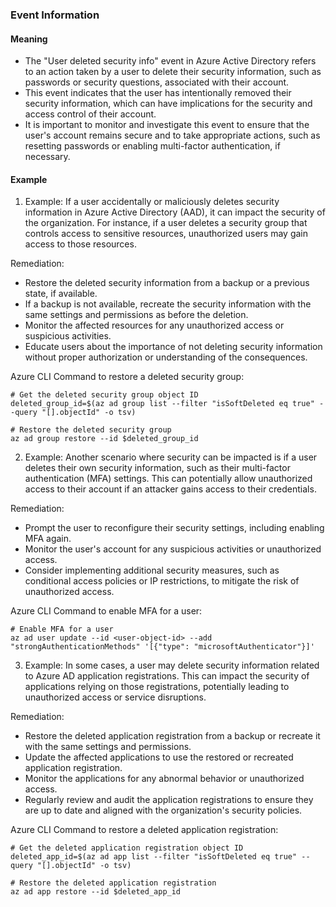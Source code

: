 
### Event Information

#### Meaning

- The "User deleted security info" event in Azure Active Directory refers to an action taken by a user to delete their security information, such as passwords or security questions, associated with their account.
- This event indicates that the user has intentionally removed their security information, which can have implications for the security and access control of their account.
- It is important to monitor and investigate this event to ensure that the user's account remains secure and to take appropriate actions, such as resetting passwords or enabling multi-factor authentication, if necessary.

#### Example

1. Example: If a user accidentally or maliciously deletes security information in Azure Active Directory (AAD), it can impact the security of the organization. For instance, if a user deletes a security group that controls access to sensitive resources, unauthorized users may gain access to those resources.

Remediation:
- Restore the deleted security information from a backup or a previous state, if available.
- If a backup is not available, recreate the security information with the same settings and permissions as before the deletion.
- Monitor the affected resources for any unauthorized access or suspicious activities.
- Educate users about the importance of not deleting security information without proper authorization or understanding of the consequences.

Azure CLI Command to restore a deleted security group:
```
# Get the deleted security group object ID
deleted_group_id=$(az ad group list --filter "isSoftDeleted eq true" --query "[].objectId" -o tsv)

# Restore the deleted security group
az ad group restore --id $deleted_group_id
```

2. Example: Another scenario where security can be impacted is if a user deletes their own security information, such as their multi-factor authentication (MFA) settings. This can potentially allow unauthorized access to their account if an attacker gains access to their credentials.

Remediation:
- Prompt the user to reconfigure their security settings, including enabling MFA again.
- Monitor the user's account for any suspicious activities or unauthorized access.
- Consider implementing additional security measures, such as conditional access policies or IP restrictions, to mitigate the risk of unauthorized access.

Azure CLI Command to enable MFA for a user:
```
# Enable MFA for a user
az ad user update --id <user-object-id> --add "strongAuthenticationMethods" '[{"type": "microsoftAuthenticator"}]'
```

3. Example: In some cases, a user may delete security information related to Azure AD application registrations. This can impact the security of applications relying on those registrations, potentially leading to unauthorized access or service disruptions.

Remediation:
- Restore the deleted application registration from a backup or recreate it with the same settings and permissions.
- Update the affected applications to use the restored or recreated application registration.
- Monitor the applications for any abnormal behavior or unauthorized access.
- Regularly review and audit the application registrations to ensure they are up to date and aligned with the organization's security policies.

Azure CLI Command to restore a deleted application registration:
```
# Get the deleted application registration object ID
deleted_app_id=$(az ad app list --filter "isSoftDeleted eq true" --query "[].objectId" -o tsv)

# Restore the deleted application registration
az ad app restore --id $deleted_app_id
```

